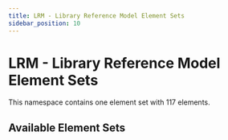 ```yaml
---
title: LRM - Library Reference Model Element Sets
sidebar_position: 10
---
```



# LRM - Library Reference Model Element Sets

This namespace contains one element set with 117 elements.

## Available Element Sets

<div style={{ display: 'grid', gap: '20px', marginTop: '24px' }}>
  <ElementSetCard 
    elementSet={{
      id: 'lrmer',
      title: 'LRMer (IFLA Library Reference Model Entity Relationship)',
      description: 'IFLA LRM is a high-level conceptual reference model developed within an entity-relationship modelling framework. It is the consolidation of the separately developed IFLA conceptual models: FRBR, FRAD, FRSAD.\n\nIFLA LRM was developed to resolve inconsistencies between the three separate models. Every user task, entity, attribute and relationship from the original three models was examined, definitions had to be revised, but also some remodeling was required in order to develop a meaningful consolidation. The result is a single, streamlined, and logically consistent model that covers all aspects of bibliographic data and that at the same time brings the modelling up-to-date with current conceptual modelling practices.\n\nIFLA LRM was designed to be used in linked data environments and to support and promote the use of bibliographic data in linked data environments.',
      elementCount: 117,
      languages: ["English"],
      url: 'https://www.iflastandards.info/lrm/lrmer.html'
    }}
  />
</div>